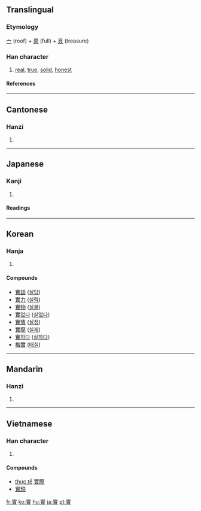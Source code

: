 {{see|实|実}}

==Translingual==
===Etymology===
[[宀]] (roof) + [[周]] (full) + [[貝]] (treasure)
===Han character===
{{Han char|rn=40|rad=宀|as=11|sn=14|four=3080<sub>6</sub>|canj=十田十金 (JWJC)}}
# [[real]], [[true]], [[solid]], [[honest]]
====References====
{{Han ref|kx=0291.040|dkj=07294|dj=0575.070|hdz=20952.030|uh=5BE6|ud=23526|bh=B9EA|bd=47594}}

----
==Cantonese==
===Hanzi===
{{yue-hanzi|jyut=|y=sat6}}
# {{defn|Cantonese}}

----
==Japanese==
===Kanji===
{{ja-kanji|grade=|rs=宀11}}
# {{defn|Japanese}} 
====Readings====
{{ja-readings|on=[[じつ]] (jitsu), [[しつ]] (shitsu), [[じち]] (jichi)|kun=[[み]] (mi), [[みのる]] (minoru)}}

----
==Korean==
===Hanja===
{{ko-hanja|hangeul=[[실]]|rv=sil|mr=sil}}
# {{defn|Korean}}


====Compounds====
*[[實談]] ([[실담]])
*[[實力]] ([[실력]])
*[[實物]] ([[실물]])
*[[實없다]] ([[실없다]])
*[[實情]] ([[실정]])
*[[實際]] ([[실제]])
*[[實하다]] ([[실하다]])
*[[梅實]] ([[매실]])

----
==Mandarin==
===Hanzi===
{{cmn-hanzi|sim=实|pin=[[shí]] ([[shi2]])|wg=shih<sup>2</sup>}}
# {{defn|Mandarin}}
----

==Vietnamese==
===Han character===
{{vi-hantu|thực}}
# {{defn|Vietnamese}}

====Compounds====
*[[thực tế]] [[實際]]
*[[實現]]

[[fr:實]]
[[ko:實]]
[[hu:實]]
[[ja:實]]
[[pt:實]]